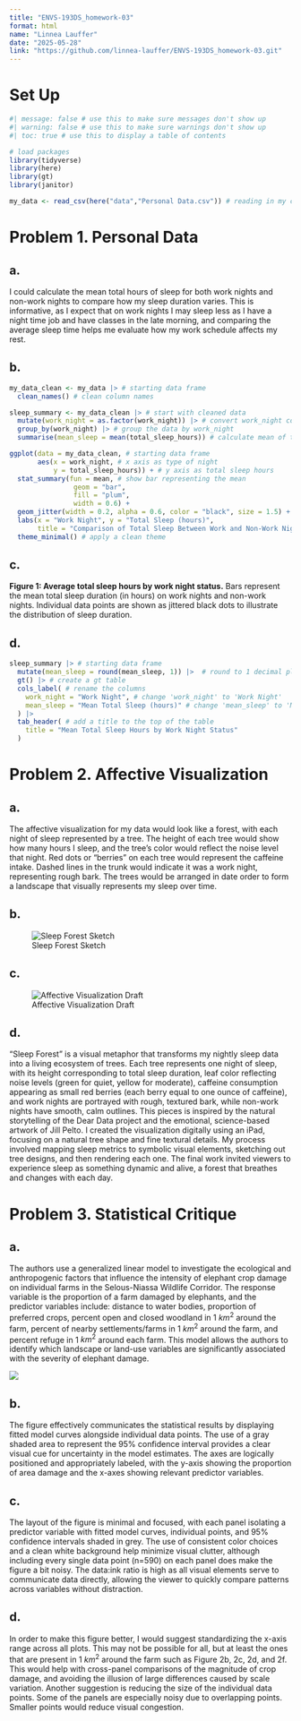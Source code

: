 ```yaml
---
title: "ENVS-193DS_homework-03"
format: html
name: "Linnea Lauffer"
date: "2025-05-28"
link: "https://github.com/linnea-lauffer/ENVS-193DS_homework-03.git"
---
```


# Set Up

```r
#| message: false # use this to make sure messages don't show up
#| warning: false # use this to make sure warnings don't show up
#| toc: true # use this to display a table of contents

# load packages 
library(tidyverse)
library(here)
library(gt)
library(janitor)

my_data <- read_csv(here("data","Personal Data.csv")) # reading in my csv file from the data folder and storing it as an object named my_data
```


# Problem 1. Personal Data

## a. 

I could calculate the mean total hours of sleep for both work nights and non-work nights to compare how my sleep duration varies. This is informative, as I expect that on work nights I may sleep less as I have a night time job and have classes in the late morning, and comparing the average sleep time helps me evaluate how my work schedule affects my rest. 

## b. 

```r
my_data_clean <- my_data |> # starting data frame
  clean_names() # clean column names

sleep_summary <- my_data_clean |> # start with cleaned data
  mutate(work_night = as.factor(work_night)) |> # convert work_night column to a factor (categorical variable)
  group_by(work_night) |> # group the data by work_night
  summarise(mean_sleep = mean(total_sleep_hours)) # calculate mean of total_sleep_hours for each group

ggplot(data = my_data_clean, # starting data frame
       aes(x = work_night, # x axis as type of night
           y = total_sleep_hours)) + # y axis as total sleep hours 
  stat_summary(fun = mean, # show bar representing the mean
                geom = "bar",
                fill = "plum",
                width = 0.6) + 
  geom_jitter(width = 0.2, alpha = 0.6, color = "black", size = 1.5) + # show individual data points
  labs(x = "Work Night", y = "Total Sleep (hours)",
       title = "Comparison of Total Sleep Between Work and Non-Work Nights") + # relabel axes
  theme_minimal() # apply a clean theme 
```

## c. 

**Figure 1: Average total sleep hours by work night status.** Bars represent the mean total sleep duration (in hours) on work nights and non-work nights. Individual data points are shown as jittered black dots to illustrate the distribution of sleep duration. 

## d. 
```r
sleep_summary |> # starting data frame
  mutate(mean_sleep = round(mean_sleep, 1)) |>  # round to 1 decimal place
  gt() |> # create a gt table
  cols_label( # rename the columns
    work_night = "Work Night", # change 'work_night' to 'Work Night'
    mean_sleep = "Mean Total Sleep (hours)" # change 'mean_sleep' to 'Mean Total Sleep (hours)'
  ) |>
  tab_header( # add a title to the top of the table
    title = "Mean Total Sleep Hours by Work Night Status"
  )
```

# Problem 2. Affective Visualization

## a. 

The affective visualization for my data would look like a forest, with each night of sleep represented by a tree. The height of each tree would show how many hours I sleep, and the tree's color would reflect the noise level that night. Red dots or "berries" on each tree would represent the caffeine intake. Dashed lines in the trunk would indicate it was a work night, representing rough bark. The trees would be arranged in date order to form a landscape that visually represents my sleep over time. 

## b. 

![Sleep Forest Sketch](../images/sketch.jpg)

## c. 

![Affective Visualization Draft](../images/draft.jpg)

## d. 

"Sleep Forest" is a visual metaphor that transforms my nightly sleep data into a living ecosystem of trees. Each tree represents one night of sleep, with its height corresponding to total sleep duration, leaf color reflecting noise levels (green for quiet, yellow for moderate), caffeine consumption appearing as small red berries (each berry equal to one ounce of caffeine), and work nights are portrayed with rough, textured bark, while non-work nights have smooth, calm outlines. This pieces is inspired by the natural storytelling of the Dear Data project and the emotional, science-based artwork of Jill Pelto. I created the visualization digitally using an iPad, focusing on a natural tree shape and fine textural details. My process involved mapping sleep metrics to symbolic visual elements, sketching out tree designs, and then rendering each one. The final work invited viewers to experience sleep as something dynamic and alive, a forest that breathes and changes with each day. 

# Problem 3. Statistical Critique

## a.

The authors use a generalized linear model to investigate the ecological and anthropogenic factors that influence the intensity of elephant crop damage on individual farms in the Selous-Niassa Wildlife Corridor. The response variable is the proportion of a farm damaged by elephants, and the predictor variables include: distance to water bodies, proportion of preferred crops, percent open and closed woodland in 1 $km^2$ around the farm, percent of nearby settlements/farms in 1 $km^2$ around the farm, and percent refuge in 1 $km^2$ around each farm. This model allows the authors to identify which landscape or land-use variables are significantly associated with the severity of elephant damage. 

![](../images/figure_crop_damage.jpg)

## b. 

The figure effectively communicates the statistical results by displaying fitted model curves alongside individual data points. The use of a gray shaded area to represent the 95% confidence interval provides a clear visual cue for uncertainty in the model estimates. The axes are logically positioned and appropriately labeled, with the y-axis showing the proportion of area damage and the x-axes showing relevant predictor variables. 

## c. 

The layout of the figure is minimal and focused, with each panel isolating a predictor variable with fitted model curves, individual points, and 95% confidence intervals shaded in grey. The use of consistent color choices and a clean white background help minimize visual clutter, although including every single data point (n=590) on each panel does make the figure a bit noisy. The data:ink ratio is high as all visual elements serve to communicate data directly, allowing the viewer to quickly compare patterns across variables without distraction. 

## d. 

In order to make this figure better, I would suggest standardizing the x-axis range across all plots. This may not be possible for all, but at least the ones that are present in 1 $km^2$ around the farm such as Figure 2b, 2c, 2d, and 2f. This would help with cross-panel comparisons of the magnitude of crop damage, and avoiding the illusion of large differences caused by scale variation. Another suggestion is reducing the size of the individual data points. Some of the panels are especially noisy due to overlapping points. Smaller points would reduce visual congestion. 
